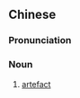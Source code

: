 {{also|人工制品}}
==Chinese==
{{zh-forms|s=人工制品|type=22}}

===Pronunciation===
{{zh-pron
|m=réngōng zhìpǐn
|c=jan4 gung1 zai3 ban2
|cat=n
}}

===Noun===
{{zh-noun}}

# [[artefact]]